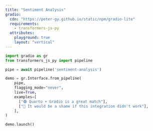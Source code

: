 ```yaml
---
title: "Sentiment Analysis"
gradio:
  cdn: "https://peter-gy.github.io/static/npm/gradio-lite"
  requirements:
    - transformers-js-py
  attributes:
    playground: true
    layout: "vertical"
---
```


```python
import gradio as gr
from transformers_js_py import pipeline

pipe = await pipeline('sentiment-analysis')

demo = gr.Interface.from_pipeline(
    pipe,
    flagging_mode="never",
    live=True,
    examples=[
      ["🟢 Quarto + Gradio is a great match"],
      ["🔴 It would be a shame if this integration didn't work"],
    ],
)

demo.launch()
```
